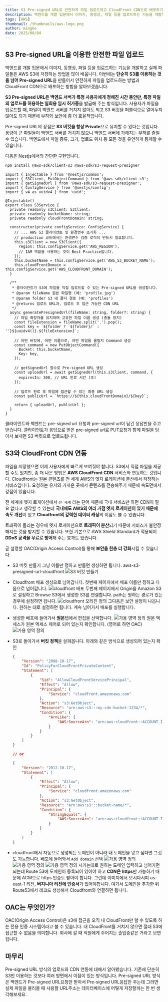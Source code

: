 ```yaml
---
title: S3 Pre-signed URL로 안전하게 파일 업로드하고 CloudFront CDN으로 배포하기
description: 백엔드를 개발 입문에서 이미지, 동영상, 파일 등을 업로드하는 기능을 개발하고 실제 파일들은 AWS S3에 저장하는 방법을 많이 배웁니다. 이번에는 단순히 S3를 이용하는 것을 넘어 Pre-signed URL을 만들어서 안전하게 파일을 업로드하는 방법과 CloudFront CDN으로 배포하는 방법을 알아보겠습니다.
tags: [AWS]
thumbnail: /thumbnails/aws-logo.png
author: mingke
date: 2025/08/04
---
```


## S3 Pre-signed URL을 이용한 안전한 파일 업로드

백엔드를 개발 입문에서 이미지, 동영상, 파일 등을 업로드하는 기능을 개발하고 실제 파일들은 AWS S3에 저장하는 방법을 많이 배웁니다. 이번에는 **단순히 S3를 이용하는 것을 넘어 Pre-signed URL**을 만들어서 안전하게 파일을 업로드하는 방법과 CloudFront CDN으로 배포하는 방법을 알아보겠습니다.

**S3 Pre-signed URL은 백엔드 서버가 특정 사용자에게 정해진 시간 동안만, 특정 파일의 업로드를 허용하는 일회용 임시 허가증**을 발급해 주는 방식입니다. 사용자가 파일을 업로드할 때, 파일이 백엔드 서버를 거치지 않아도 되고 S3 버킷을 퍼블릭으로 열어두지 않아도 되기 때문에 부하와 보안에 좀 더 효율적입니다.

Pre-signed URL의 장점은 **S3 버킷을 항상 Private**으로 유지할 수 있다는 것입니다. 용량이 큰 파일들이 백엔드 서버를 거치지 않으니 백엔드 서버에 가해지는 부하를 줄일 수 있습니다. 백엔드에서 파일 종류, 크기, 업로드 위치 등 모든 것을 유연하게 통제할 수 있습니다.

다음은 Nestjs에서의 간단한 구현입니다.

```bash
npm install @aws-sdk/client-s3 @aws-sdk/s3-request-presigner
```

```tsx
import { Injectable } from '@nestjs/common';
import { S3Client, PutObjectCommand } from '@aws-sdk/client-s3';
import { getSignedUrl } from '@aws-sdk/s3-request-presigner';
import { ConfigService } from '@nestjs/config';
import { v4 as uuidv4 } from 'uuid';

@Injectable()
export class S3Service {
  private readonly s3Client: S3Client;
  private readonly bucketName: string;
  private readonly cloudFrontDomain: string;

  constructor(private configService: ConfigService) {
    // ... AWS S3 클라이언트 및 환경변수 초기화 ...
    // production 코드에서는 환경변수 검증 로직이 반드시 필요합니다.
    this.s3Client = new S3Client({
      region: this.configService.get('AWS_REGION'),
      // IAM 역할을 사용하는 것이 Best Practice입니다.
    });
    this.bucketName = this.configService.get('AWS_S3_BUCKET_NAME');
    this.cloudFrontDomain = this.configService.get('AWS_CLOUDFRONT_DOMAIN');
  }

  /**
   * 클라이언트가 S3에 파일을 직접 업로드할 수 있는 Pre-signed URL을 생성합니다.
   * @param fileName 원본 파일명 (예: 'profile.jpg')
   * @param folder S3 내 폴더 경로 (예: 'profiles')
   * @returns 업로드 URL과, 업로드 후 접근 가능한 CDN URL
   */
  async generatePresignedUrl(fileName: string, folder?: string) {
    // 파일 확장자를 유지하며 고유한 파일 이름 생성 (충돌 방지)
    const fileExtension = fileName.split('.').pop();
    const key = `${folder ? `${folder}/` : ''}${uuidv4()}.${fileExtension}`;

    // 어떤 버킷에, 어떤 이름으로, 어떤 파일을 올릴지 Command 생성
    const command = new PutObjectCommand({
      Bucket: this.bucketName,
      Key: key,
    });

    // getSignedUrl 함수로 Pre-signed URL 생성
    const uploadUrl = await getSignedUrl(this.s3Client, command, {
      expiresIn: 300, // URL 만료 시간 (초)
    });

    // 업로드 완료 후 파일에 접근할 수 있는 최종 URL 생성
    const publicUrl = `https://${this.cloudFrontDomain}/${key}`;

    return { uploadUrl, publicUrl };
  }
}
```

클라이언트와 백엔드는 pre-signed url 요청과 pre-signed url이 담긴 응답만을 주고 받습니다. 클라이언트가 응답으로 받은 pre-signed url로 PUT요청과 함께 파일을 담아서 보내면 S3 버킷으로 업로드됩니다.

<Ads />

## S3와 CloudFront CDN 연동

파일을 저장했으면 이제 사용자에게 빠르게 보여줘야 합니다. S3에서 직접 파일을 제공할 수도 있지만, 좀 더 나은 방법은 **AWS CloudFront CDN** 서비스와 연동하는 것입니다. Cloudfront는 원본 콘텐츠를 전 세계 AWS의 엣지 로케이션에 분산해서 저장하는 서비스입니다. 요청하는 유저와 가까운 곳에서 콘텐츠를 전송해주기 때문에 속도면에서 강점이 있습니다.

전 세계에 엣지 로케이션에서 `전 세계` 라는 단어 때문에 국내 서비스만 하면 CDN이 필요 없다고 생각할 수 있는데 **국내에도 AWS의 여러 거점 엣지 로케이션이 있기 때문에 속도 개선**이 있고 **Cloudfront의 강력한 데이터 캐싱**의 이점도 볼 수 있습니다.

트래픽이 몰리는 경우에 엣지 로케이션으로 **트래픽이 분산**되기 때문에 서비스가 불안정해지는 것을 방지할 수 있습니다. 또한 기본으로 AWS Shield Standard가 적용되어 **DDoS 공격을 무료로 방어**해 주는 효과도 있습니다.

곧 설명할 OAC(Origin Access Control)를 통해 **보안을 한층 더 강화**시킬 수 있습니다.

- S3 버킷 만들기
  그냥 이름만 정하고 만들면 생성하면 됩니다.
  aws-s3-presigned-url-cloudfront
  <Image src="/aws-s3-presigned-url-cloudfront/01.png" alt="S3 버킷 만들기" />
- Cloudfront 배포 생성으로 넘어갑니다.
  첫번째 페이지에서 배포 이름만 정하고 다음으로 넘어갑니다.
  <Image src="/aws-s3-presigned-url-cloudfront/02.png" alt="cloudfront 배포" />
  두번째 페이지에서 Origin을 Amazon S3로 설정하고 Browse S3에서 생성한 S3를 연결합니다. path는 원하는
  경로가 있는 경우에 설정하면 됩니다.
  <Image src="/aws-s3-presigned-url-cloudfront/03.png" alt="cloudfront 오리진 정의" />
  그다음은 보안 설정이 나옵니다. 원하는 대로 설정하면 됩니다. 계속 넘어가서 배포를 실행합니다.
- 생성한 배포에 들어가서 **원본**탭에서 편집을 선택합니다.
  <Image src="/aws-s3-presigned-url-cloudfront/04.png" alt="가용 영역 정의" />
  원본 엑세스가 원본 엑세스 제어로 되어 있는지 확인합니다. (영어로 하면 OAC)
  <Image src="/aws-s3-presigned-url-cloudfront/05.png" alt="가용 영역 정의" />
- S3로 돌아가서 **버킷 정책**을 살펴봅니다.
  아래와 같은 방식으로 생성되어 있는지 확인

  ```json
  {
      "Version": "2008-10-17",
      "Id": "PolicyForCloudFrontPrivateContent",
      "Statement": [
          {
              "Sid": "AllowCloudFrontServicePrincipal",
              "Effect": "Allow",
              "Principal": {
                  "Service": "cloudfront.amazonaws.com"
              },
              "Action": "s3:GetObject",
              "Resource": "arn:aws:s3:::my-cdn-bucket-1234/*",
              "Condition": {
                  "ArnLike": {
                      "AWS:SourceArn": "arn:aws:cloudfront::ACCOUNT_ID:distribution/배포명"
                  }
              }
          }
      ]
  }

  // or

  {
      "Version": "2012-10-17",
      "Statement": [
          {
              "Effect": "Allow",
              "Principal": {
                  "Service": "cloudfront.amazonaws.com"
              },
              "Action": "s3:GetObject",
              "Resource": "arn:aws:s3:::bucket-name/*",
              "Condition": {
                  "StringEquals": {
                      "AWS:SourceArn": "arn:aws:cloudfront::ACCOUNT_ID:distribution/배포명"
                  }
              }
          }
      ]
  }
  ```

- cloudfront에서 자동으로 생성되는 도메인이 아니라 내 도메인을 넣고 싶다면 그것도 가능합니다.
  배포에 들어와서 `Add domain` 선택
  <Image src="/aws-s3-presigned-url-cloudfront/06.png" alt="가용 영역 정의" />
  <Image src="/aws-s3-presigned-url-cloudfront/07.png" alt="가용 영역 정의" />
  <Image src="/aws-s3-presigned-url-cloudfront/08.png" alt="가용 영역 정의" />
  시키는대로 원하는 도메인 입력하고 넘어가면 되는데 Route 53에 도메인이 등록되어 있어야 하고 **CDN은
  https**만 가능하기 때문에 ACM으로 https 인증도 받아야 합니다. 그런데 이미지에서 보시다시피 us-east-1
  리전, **버지니아 리전에 인증서**가 있어야합니다. 여기서 도메인을 추가한 뒤 Route53에서 레코드 생성해서
  Cloudfront와 연결하면 됩니다.

## OAC는 무엇인가?

OAC(Origin Access Control)은 s3에 접근을 오직 내 CloudFront만 할 수 있도록 하는 전용 인증 시스템이라고 볼 수 있습니다. 내 CloudFront를 거치지 않으면 절대 S3에 접근할 수 없음을 의미합니다. 회사에 갈 때 직원에게 주어지는 출입증같은 거라고 보면 됩니다.

## 마무리

Pre-signed URL 방식의 업로드와 CDN 연동에 대해서 알아봤습니다. 기존에 단순히 S3만 이용하는 것보다 여러 방면에서 이점이 있는 방식입니다. Pre-signed URL 방식은 백엔드가 Pre-signed URL요청만 받아서 Pre-signed URL응답만 주는데 그러면 실제 파일을 불러올 때 사용할 URL주소는 데이터베이스에 어떻게 저장할까는 한 번 생각해보세요.

<Link url="https://chaechae.life/blog/fastapi-image-upload-s3" />
